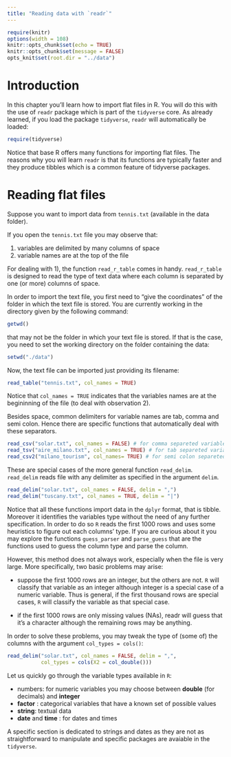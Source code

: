 ```yaml
---
title: "Reading data with `readr`"
---
```


```r
require(knitr)
options(width = 108)
knitr::opts_chunk$set(echo = TRUE)
knitr::opts_chunk$set(message = FALSE)
opts_knit$set(root.dir = "../data")
```

# Introduction

In this chapter  you'll learn how to import flat files in R. You will do this with the use of `readr` package which is part of the `tidyverse` core. As already learned, if you load the package `tidyverse`, `readr` will automatically be loaded:

```r
require(tidyverse)
```


Notice that base R offers many functions for importing flat files. The reasons why you will learn `readr` is that its functions are typically faster and they produce tibbles which is a common feature of tidyverse packages.


# Reading flat files

Suppose you want to import data from `tennis.txt` (available in the data folder). 


If you open the `tennis.txt` file you may observe that:

1. variables are delimited by many columns of space 
2. variable names are at the top of the file 

For dealing with 1), the function `read_r_table` comes in handy.  `read_r_table` is designed to read the type of text data where each column is separated by one (or more) columns of space. 


In order to import the text file, you first need to "give the coordinates" of the folder in which the text file is stored. You are currently working in the directory given by the following command:

```r
getwd()
```

that may not be the folder in which your text file is stored. If that is the case, you need to set the working directory on the folder containing the data:

```r
setwd("./data")
```

Now, the text file can be imported just providing its filename:

```r
read_table("tennis.txt", col_names = TRUE)
```

Notice that `col_names = TRUE` indicates that the variables names are at the begininning of the file (to deal with observation 2). 

Besides space, common delimiters for variable names are tab, comma and semi colon. Hence there are specific functions that automatically deal with these separators.

```r
read_csv("solar.txt", col_names = FALSE) # for comma separeted variables
read_tsv("aire_milano.txt", col_names = TRUE) # for tab separeted variables
read_csv2("milano_tourism", col_names= TRUE) # for semi colon separeted variables
```

These are special cases of the more general function `read_delim`. `read_delim` reads file with any delimiter as specified in the argument `delim`. 

```r
read_delim("solar.txt", col_names = FALSE, delim = ",")
read_delim("tuscany.txt", col_names = TRUE, delim = "|")
```

Notice that all these functions import data in the `dplyr` format, that is tibble. Moreover it identifies the variables type without the need of any further specification. In order to do so `R` reads the first 1000 rows and uses some heuristics to figure out each columns' type. If you are curious about it you may explore the functions `guess_parser` and `parse_guess` that are the functions used to guess the column type and parse the column.


However, this method does not always work, especially when the file is very large. More specifically, two basic problems may arise:

* suppose the first 1000 rows are an integer, but the others are not. `R` will classify that variable as an integer although integer is a special case of a numeric variable. Thus is general, if the first thousand rows are special cases, `R` will classify the variable as that special case. 

* if the first 1000 rows are only missing values (NAs), readr will guess that it's a character although the remaining rows may be anything. 


In order to solve these problems, you may tweak the type of (some of) the columns with the argument `col_types = cols()`:

```r
read_delim("solar.txt", col_names = FALSE, delim = ",",
           col_types = cols(X2 = col_double()))
```


Let us quickly go through the variable types available in `R`:

* numbers: for numeric variables you may choose between __double__ (for decimals) and __integer__
* __factor__ : categorical variables that have a known set of possible values
* __string__: textual data
* __date__ and __time__ : for dates and times

A specific section is dedicated to strings and dates as they are not as straightforward to manipulate and specific packages are avaiable in the `tidyverse`.

